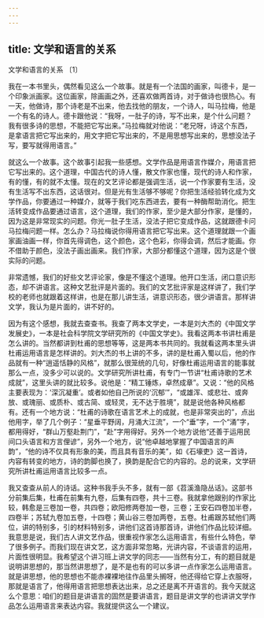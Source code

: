 ```yaml
---
---
---
```

title: 文学和语言的关系
---



文学和语言的关系 〔1〕



我在一本书里头，偶然看见这么一个故事。就是有一个法国的画家，叫德卡，是一个印象派画家。这位画家，除画画之外，还喜欢做两首诗，对于做诗也很热心。有一天，他做诗，那个诗老是不出来，他去找他的朋友，一个诗人，叫马拉梅，他是一个有名的诗人。德卡跟他说：“我呀，一肚子的诗，写不出来，是个什么问题？我有很多诗的思想，不能把它写出来。”马拉梅就对他说：“老兄呀，诗这个东西，是拿语言把它写出来的，用文字把它写出来的，不是用思想写出来的，思想没法子写，要写就得用语言。”

就这么一个故事。这个故事引起我一些感想。文学作品是用语言作媒介，用语言把它写出来的。这个道理，中国古代的诗人懂，散文作家也懂，现代的诗人和作家，有的懂，有的就不太懂。现在的文艺评论都是强调生活，说一个作家要有生活，没有生活写不出东西，这话很对。但是光有生活够不够呢？你把生活经验转化成为文学作品，你要通过一种媒介，就等于我们吃东西进去，要有一种酶帮助消化。把生活转变成作品要通过语言，这个道理，我们的作家，至少是大部分作家，是懂的，因为这是非常现实的问题。你光一肚子生活，没法子把它变成作品，这就跟德卡问马拉梅问题一样。怎么办？马拉梅说你得用语言把它写出来。这个道理就跟一个画家画油画一样，你首先得调色，这个颜色，这个色彩，你得会调，然后才能画。你不借助于颜色，没法子画出画来。我们作家，大部分都懂这个道理，因为这是个很实际的问题。

非常遗憾，我们的好些文艺评论家，像是不懂这个道理。他开口生活，闭口意识形态，却不讲语言。这种文艺批评是片面的。我们的文艺批评家是这样讲了，我们学校的老师也就跟着这样讲，也是在那儿讲生活，讲意识形态，很少讲语言。那样讲文学，我认为是片面的，讲不好的。

因为有这个感想，我就去查查书。我查了两本文学史，一本是刘大杰的《中国文学发展史》，一本是社会科学院文学研究所的《中国文学史》。我看这两本书讲杜甫是怎么讲的。当然都讲到杜甫的思想等等，这是两本书共同的。我就看这两本里头讲杜甫运用语言是怎样讲的。刘大杰的书上讲的不多，讲的是杜甫入蜀以后，他的作品就有一种“逍遥恬静的风格”，就那么很笼统的几句，好像杜甫运用语言的能事就那么一点，没多少可以说的。文学研究所讲杜甫，有专门一节讲“杜甫诗歌的艺术成就”，这里头讲的就比较多。说他是：“精工锤炼，卓然成章”。又说：“他的风格主要表现为：‘深沉凝重’。或者如他自己所说的‘沉郁’”，“或雄浑、或悲壮、或奔放、或瑰丽、或质朴、或古简、或轻灵，无不达于胜境”，就是说他各种风格都有。还有一个地方说：“杜甫的诗歌在语言艺术上的成就，也是非常突出的”，点出他用字，举了几个例子：“星垂平野阔，月涌大江流”，一个“垂”字，一个“涌”字，都用得好，“群山万壑赴荆门”，“赴”字用得好。另外一个地方说他“还善于运用民间口头语言和方言俚谚”，另外一个地方，说“他卓越地掌握了中国语言的声韵”，“他的诗不仅具有形象的美，而且具有音乐的美”，如《石壕吏》这一首诗，内容有转变的地方，诗的韵脚也换了，换韵是配合它的内容的。总的说来，文学研究所讲杜甫运用语言比较多一点。

我又查查从前人的诗话。这种书我手头不多，就有一部《苕溪渔隐丛话》。这部书分前集后集，杜甫在前集有九卷，后集有四卷，共十三卷。我就拿他跟别的作家比较，韩愈是三卷加一卷，共四卷；欧阳修两卷加一卷，三卷；王安石四卷加半卷，四卷半；苏轼九卷加五卷，十四卷；黄山谷三卷加两卷，五卷。杜甫跟苏轼他们两位，讲的特别多，引的材料特别多，讲他们这首诗那首诗，讲他们作品比较详细。我意思是说，我们古人讲文艺作品，很重视作家怎么运用语言，有些什么特色，举了很多例子。而我们现在讲文艺，这方面非常忽略，光讲内容，不谈语言的运用，片面性很明显。我希望这个讲习班上讲文学的同志——当然有分工，有的题目就是说明讲思想的，那当然讲思想了，是不是也有的可以多讲一点作家怎么运用语言。就是讲思想，他的思想也不能赤裸裸地往作品里头搁呀，他还得给它穿上衣服呀，那就是语言了，他得用语言把思想表达出来，总之还是离不开语言的。我今天就这么个意思：咱们的题目是讲语言的固然是要讲语言，题目是讲文学的也讲讲文学作品怎么运用语言来表达内容。我就提供这么一个建议。